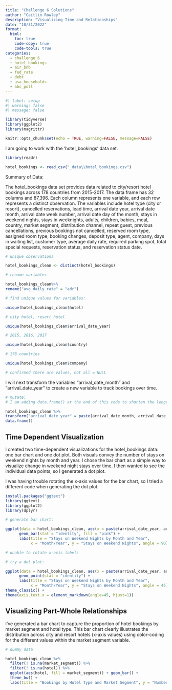 ```yaml
---
title: "Challenge 6 Solutions"
author: "Caitlin Rowley"
description: "Visualizing Time and Relationships"
date: "10/31/2022"
format:
  html:
    toc: true
    code-copy: true
    code-tools: true
categories:
  - challenge_6
  - hotel_bookings
  - air_bnb
  - fed_rate
  - debt
  - usa_households
  - abc_poll
---
```


```r
#| label: setup
#| warning: false
#| message: false

library(tidyverse)
library(ggplot2)
library(magrittr)

knitr::opts_chunk$set(echo = TRUE, warning=FALSE, message=FALSE)
```

I am going to work with the 'hotel_bookings' data set.

```r
library(readr)

hotel_bookings <- read_csv("_data\\hotel_bookings.csv")
```

Summary of Data:

The hotel_bookings data set provides data related to city/resort hotel bookings across 178 countries from 2015-2017. The data frame has 32 columns and 87,396. Each column represents one variable, and each row represents a distinct observation. The variables include hotel type (city or resort), cancelled reservations, lead time, arrival date year, arrival date month, arrival date week number, arrival date day of the month, stays in weekend nights, stays in weeknights, adults, children, babies, meal, country, market segment, distribution channel, repeat guest, previous cancellations, previous bookings not cancelled, reserved room type, assigned room type, booking changes, deposit type, agent, company, days in waiting list, customer type, average daily rate, required parking spot, total special requests, reservation status, and reservation status date.

```r
# unique observations

hotel_bookings_clean <- distinct(hotel_bookings)

# rename variables

hotel_bookings_clean%>%
rename("avg_daily_rate" = "adr")

# find unique values for variables:

unique(hotel_bookings_clean$hotel)

# city hotel, resort hotel

unique(hotel_bookings_clean$arrival_date_year)

# 2015, 2016, 2017

unique(hotel_bookings_clean$country)

# 178 countries

unique(hotel_bookings_clean$company)

# confirmed there are values, not all = NULL
```

I will next transform the variables "arrival_date_month" and "arrival_date_year" to create a new variable to track bookings over time.

```r
# mutate:
# I am adding data.frame() at the end of this code to shorten the length of the output. It has not been rendering, but I have saved it several times in R.

hotel_bookings_clean %>%
transform("arrival_date_year" = paste(arrival_date_month, arrival_date_year))
data.frame()
```

## Time Dependent Visualization

I created two time-dependent visualizations for the hotel_bookings data: one bar chart and one dot plot. Both visuals convey the number of stays on weekend nights by month and year. I chose the bar chart as a simple way to visualize change in weekend night stays over time. I then wanted to see the individual data points, so I generated a dot plot.

I was having trouble rotating the x-axis values for the bar chart, so I tried a different code when generating the dot plot.

```r
install.packages("ggtext")
library(ggtext)
library(ggplot2)
library(dplyr)

# generate bar chart:

ggplot(data = hotel_bookings_clean, aes(x = paste(arrival_date_year, arrival_date_month), y = stays_in_weekend_nights)) +
      geom_bar(stat = "identity", fill = "pink") +
      labs(title = "Stays on Weekend Nights by Month and Year",
           x = "Month/Year", y = "Stays on Weekend Nights", angle = 90)

# unable to rotate x-axis labels
```

```r
# try a dot plot:

ggplot(data = hotel_bookings_clean, aes(x = paste(arrival_date_year, arrival_date_month), y = stays_in_weekend_nights)) +
      geom_point(stat = "identity") +
      labs(title = "Stays on Weekend Nights by Month and Year",
           x = "Month/Year", y = "Stays on Weekend Nights", angle = 45) +
theme_classic() +
theme(axis.text.x = element_markdown(angle=45, hjust=1))

```

## Visualizing Part-Whole Relationships

I've generated a bar chart to capture the proportion of hotel bookings by market segment and hotel type. This bar chart clearly illustrates the distribution across city and resort hotels (x-axis values) using color-coding for the different values within the market segment variable.

```r
# dummy data

hotel_bookings_clean %>%
  filter(! is.na(market_segment)) %>%
  filter(! is.na(hotel)) %>%
  ggplot(aes(hotel, fill = market_segment)) + geom_bar() +
  theme_bw() +
  labs(title = "Bookings by Hotel Type and Market Segment", y = "Number of Bookings", x = "Hotel Type")
```

